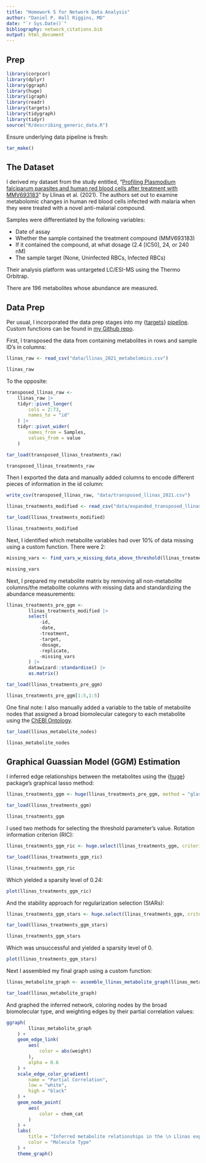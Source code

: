 ```yaml
---
title: "Homework 5 for Network Data Analysis"
author: "Daniel P. Hall Riggins, MD"
date: "`r Sys.Date()`"
bibliography: network_citations.bib
output: html_document
---
```


## Prep

```r
library(corpcor)
library(dplyr)
library(ggraph)
library(huge)
library(igraph)
library(readr)
library(targets)
library(tidygraph)
library(tidyr)
source("R/describing_generic_data.R")
```

Ensure underlying data pipeline is fresh:

```r
tar_make()
```

## The Dataset

I derived my dataset from the study entitled, "[Profiling Plasmodium falciparum parasites and human red blood cells after treatment with MMV693183](https://www.metabolomicsworkbench.org/data/DRCCMetadata.php?Mode=Study&DataMode=AllData&StudyID=ST001985&StudyType=MS&ResultType=1#DataTabs)" by Llinas et al. (2021). The authors set out to examine metabolomic changes in human red blood cells infected with malaria when they were treated with a novel anti-malarial compound. 

Samples were differentiated by the following variables:

- Date of assay
- Whether the sample contained the treatment compound (MMV693183)
- If it contained the compound, at what dosage (2.4 [IC50], 24, or 240 nM)
- The sample target (None, Uninfected RBCs, Infected RBCs)

Their analysis platform was untargeted LC/ESI-MS using the Thermo Orbitrap.

There are 196 metabolites whose abundance are measured.

## Data Prep

Per usual, I incorporated the data prep stages into my {[targets](https://docs.ropensci.org/targets/)} [pipeline](https://github.com/andtheWings/network_data_analysis/blob/main/_targets.R). Custom functions can be found in [my Github repo](https://github.com/andtheWings/network_data_analysis/blob/main/R/wrangling_llinas.R).

First, I transposed the data from containing metabolites in rows and sample ID's in columns:

```r
llinas_raw <- read_csv("data/llinas_2021_metabolomics.csv")

llinas_raw
```

To the opposite:

```r
transposed_llinas_raw <-
    llinas_raw |> 
    tidyr::pivot_longer(
        cols = 2:73,
        names_to = "id"
    ) |> 
    tidyr::pivot_wider(
        names_from = Samples,
        values_from = value
    )
```

```r
tar_load(transposed_llinas_treatments_raw)
```

```r
transposed_llinas_treatments_raw
```

Then I exported the data and manually added columns to encode different pieces of information in the id column:

```r
write_csv(transposed_llinas_raw, "data/transposed_llinas_2021.csv")

llinas_treatments_modified <- read_csv("data/expanded_transposed_llinas_2021.csv")
```

```r
tar_load(llinas_treatments_modified)
```

```r
llinas_treatments_modified
```
 
Next, I identified which metabolite variables had over 10% of data missing using a custom function. There were 2:

```r
missing_vars <- find_vars_w_missing_data_above_threshold(llinas_treatments_modified, 0.1)

missing_vars
```

Next, I prepared my metabolite matrix by removing all non-metabolite columns/the metabolite columns with missing data and standardizing the abundance measurements:

```r
llinas_treatments_pre_ggm <-
        llinas_treatments_modified |> 
        select(
            -id,
            -date,
            -treatment,
            -target,
            -dosage,
            -replicate,
            -missing_vars
        ) |> 
        datawizard::standardise() |> 
        as.matrix()
```

```r
tar_load(llinas_treatments_pre_ggm)
```

```r
llinas_treatments_pre_ggm[1:5,1:5]
```

One final note: I also manually added a variable to the table of metabolite nodes that assigned a broad biomolecular category to each metabolite using the [ChEBI Ontology](https://bioportal.bioontology.org/ontologies/CHEBI).

```r
tar_load(llinas_metabolite_nodes)

llinas_metabolite_nodes
```

## Graphical Guassian Model (GGM) Estimation

I inferred edge relationships between the metabolites using the {[huge](https://cran.r-project.org/web/packages/huge/)} package's graphical lasso method:

```r
llinas_treatments_ggm <- huge(llinas_treatments_pre_ggm, method = "glasso", cov.output=TRUE)
```

```r
tar_load(llinas_treatments_ggm)
```

```r
llinas_treatments_ggm
```

I used two methods for selecting the threshold parameter's value. Rotation information criterion (RIC):

```r
llinas_treatments_ggm_ric <- huge.select(llinas_treatments_ggm, criterion="ric", cov.output=TRUE)
```

```r
tar_load(llinas_treatments_ggm_ric)
```

```r
llinas_treatments_ggm_ric
```
Which yielded a sparsity level of 0.24:

```r
plot(llinas_treatments_ggm_ric)
```

And the stability approach for regularization selection (StARs):

```r
llinas_treatments_ggm_stars <- huge.select(llinas_treatments_ggm, criterion="stars")
```

```r
tar_load(llinas_treatments_ggm_stars)
```

```r
llinas_treatments_ggm_stars
```

Which was unsuccessful and yielded a sparsity level of 0.

```r
plot(llinas_treatments_ggm_stars)
```

Next I assembled my final graph using a custom function:

```r
llinas_metabolite_graph <- assemble_llinas_metabolite_graph(llinas_metabolite_nodes, llinas_treatments_ggm_ric)
```

```r
tar_load(llinas_metabolite_graph)
```

And graphed the inferred network, coloring nodes by the broad biomolecular type, and weighting edges by their partial correlation values:

```r
ggraph(
        llinas_metabolite_graph
    ) +
    geom_edge_link(
        aes(
            color = abs(weight)
        ),
        alpha = 0.6
    ) +
    scale_edge_color_gradient(
        name = "Partial Correlation",
        low = "white",
        high = "black"
    ) +
    geom_node_point(
        aes(
            color = chem_cat
        )
    ) +
    labs(
        title = "Inferred metabolite relationships in the \n Llinas experimental assays",
        color = "Molecule Type"
    ) +
    theme_graph()
```

